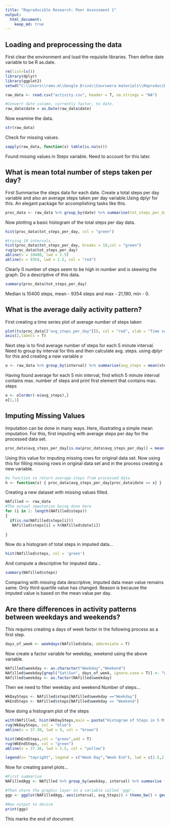 ---
title: "Reproducible Research: Peer Assessment 1"
output: 
  html_document:
    keep_md: true
---


## Loading and preprocessing the data
First clear the environment and load the requisite libraries.
Then define date variable to be R as.date.

```{r echo=FALSE}
rm(list=ls())
library(dplyr)
library(ggplot2)
setwd("C:\\Users\\rams.m\\Google Drive\\Courseera materials\\Reproducible Research\\Week 1 Project")

raw_data <- read.csv("activity.csv", header = T, na.strings = "NA")

#Convert date column, currently factor, to date.
raw_data$date = as.Date(raw_data$date)
```

Now examine the data.

```{r echo=TRUE}
str(raw_data)
```

Check for missing values.

```{r echo=TRUE}
sapply(raw_data, function(x) table(is.na(x)))
```
Found missing values in Steps variable. Need to account for this later.

## What is mean total number of steps taken per day?

First Summarise the steps data for each date. Create a total steps per day variable and also an average steps taken per day variable.Using dplyr for this. An elegant package for accomplishing tasks like this.


```{r echo=TRUE}
proc_data <- raw_data %>% group_by(date) %>% summarise(tot_steps_per_day = sum(steps, na.rm = T), avg_steps_per_day = mean(steps, na.rm = T))

```

Now plotting a basic histogram of the total steps per day data.

```{r echo=TRUE}
hist(proc_data$tot_steps_per_day, col = "green")

#trying 10 intervals...
hist(proc_data$tot_steps_per_day, breaks = 10,col = "green")
rug(proc_data$tot_steps_per_day)
abline(v = 10400, lwd = 2.5)
abline(v = 9354, lwd = 1.5, col = "red")
```

Clearly 0 number of steps seem to be high in number and is skewing
the graph. Do a descriptive of this data.


```{r echo=TRUE}
summary(proc_data$tot_steps_per_day)
```
Median is 10400 steps, mean - 9354 steps and max - 21,190, min - 0.

## What is the average daily activity pattern?

First creating a time series plot of average number of steps taken
```{r echo=TRUE}
plot(ts(proc_data[["avg_steps_per_day"]]), col = "red", xlab = "Time series plot", ylab = "Total steps per day")
axis(2,labels = T)
```

Next step is to find average number of steps for each 5 minute interval. Need to group by interval for this and then calculate avg. steps. using *dplyr* for this and creating a new variable *o*
```{r echo=TRUE}
o <- raw_data %>% group_by(interval) %>% summarise(avg_steps = mean(steps, na.rm = T)) 
```

Having found average for each 5 min interval, find which 5 minute interval contains max. number of steps and print first element that contains max. steps

```{r echo=TRUE}
o <- o[order(-o$avg_steps),]
o[1,1]

```

## Imputing Missing Values

Imputation can be done in many ways. Here, illustrating a simple mean imputation. For this, first imputing with average steps per day for the processed data set.

```{r echo=TRUE}
proc_data$avg_steps_per_day[is.na(proc_data$avg_steps_per_day)] = mean(proc_data$avg_steps_per_day[!is.na(proc_data$avg_steps_per_day)])

```

Using this value for imputing missing rows for original data set.
Now using this for filling missing rows in original data set and in the process creating a new variable.

```{r echo=TRUE}
#a function to return average steps from processed data
h <- function(x) { proc_data$avg_steps_per_day[proc_data$date == x] }
```

Creating a new dataset with missing values filled.

```{r echo=TRUE}
NAfilled <- raw_data
#The actual imputation being done here
for (i in 1: length(NAfilled$steps))
{
  if(is.na(NAfilled$steps[i]))
   NAfilled$steps[i] = h(NAfilled$date[i])
  
}
```

Now do a histogram of total steps in imputed data...

```{r echo=TRUE}
hist(NAfilled$steps, col = 'green')
```

And compute a descriptive for imputed data...

```{r echo=TRUE}
summary(NAfilled$steps)
```

Comparing with missing data descriptive, imputed data mean value remains same. Only third quartile value has changed. Reason is because the imputed value is based on the mean value per day.



## Are there differences in activity patterns between weekdays and weekends?

This requires creating a days of week factor in the following process as a first step.

```{r echo=TRUE}
days_of_week <- weekdays(NAfilled$date, abbreviate = T)
```

Now create a factor variable for weekday, weekend using the above variable.

```{r echo=TRUE}
NAfilled$weekday <- as.character("Weekday","Weekend")
NAfilled$weekday[grepl("Sat|Sun", days_of_week, ignore.case = T)] <- "Weekend"
NAfilled$weekday <- as.factor(NAfilled$weekday)
```

Then we need to filter weekday and weekend Number of steps...

```{r echo=TRUE}
WkDaySteps <- NAfilled$steps[NAfilled$weekday =="Weekday"]
WkEndSteps <- NAfilled$steps[NAfilled$weekday == "Weekend"]
```

Now doing a histogram plot of the steps

```{r echo=TRUE}
with(NAfilled, hist(WkDaySteps,main = paste("Histogram of Steps in 5 Min interval"), xlab = "nth 5 Min interval",col = "blue"))
rug(WkDaySteps, col = "blue")
abline(v = 37.38, lwd = 5, col = "brown")

hist(WkEndSteps,col = "green",add = T)
rug(WkEndSteps, col = "green")
abline(v = 37.38, lwd = 2.5, col = "yellow")

legend(x= "topright", legend = c("Week Day","Week End"), lwd = c(2.5,2.5), col = c("blue", "green"))
```

Now for creating panel plots...

```{r echo=TRUE}
#First summarise 
NAFilledAgg <- NAfilled %>% group_by(weekday, interval) %>% summarise (avg_Steps = mean(steps))

#Then store the graphic layer in a variable called 'ggp'.
ggp <- ggplot(NAFilledAgg, aes(interval, avg_Steps)) + theme_bw() + geom_line(col = "red") + facet_grid(weekday ~ .) + labs(x = "Nth 5 Minute Interval", y = "Average Number of Steps Taken")

#Now output to device
print(ggp)

```

This marks the end of document.

